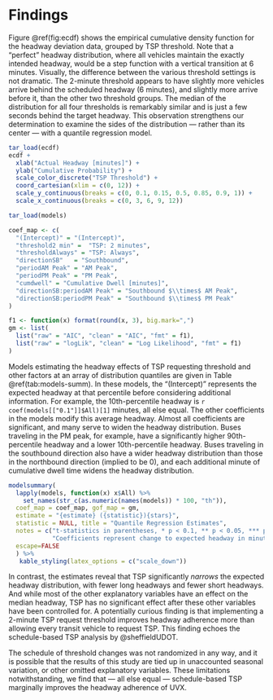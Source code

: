 # Findings

Figure \@ref(fig:ecdf) shows the empirical cumulative density function for the 
headway deviation data, grouped by TSP threshold. Note that a "perfect"
headway distribution, where all vehicles maintain the exactly intended headway,
would be a step function with a vertical transition at 6 minutes. 
Visually, the difference  between the various threshold settings is not dramatic. 
The 2-minute threshold appears to have slightly more vehicles arrive behind the
scheduled headway (6 minutes), and slightly more arrive before it, than the
other two threshold groups. The median of the distribution for all
four thresholds is remarkably similar and is just a few seconds behind the target
headway. This observation strengthens our determination to examine the sides of
the distribution --- rather than its center --- with a quantile regression model.

```r
tar_load(ecdf)
ecdf + 
  xlab("Actual Headway [minutes]") +
  ylab("Cumulative Probability") +
  scale_color_discrete("TSP Threshold") + 
  coord_cartesian(xlim = c(0, 12)) +
  scale_y_continuous(breaks = c(0, 0.1, 0.15, 0.5, 0.85, 0.9, 1)) +
  scale_x_continuous(breaks = c(0, 3, 6, 9, 12))
```


```r
tar_load(models)

coef_map <- c(
  "(Intercept)" = "(Intercept)", 
  "threshold2 min" =  "TSP: 2 minutes",
  "thresholdAlways" = "TSP: Always",
  "directionSB"   = "Southbound", 
  "periodAM Peak" = "AM Peak", 
  "periodPM Peak" = "PM Peak", 
  "cumdwell" = "Cumulative Dwell [minutes]", 
  "directionSB:periodAM Peak" = "Southbound $\\times$ AM Peak",  
  "directionSB:periodPM Peak" = "Southbound $\\times$ PM Peak"
)

f1 <- function(x) format(round(x, 3), big.mark=",")
gm <- list(
  list("raw" = "AIC", "clean" = "AIC", "fmt" = f1),
  list("raw" = "logLik", "clean" = "Log Likelihood", "fmt" = f1)
)
```

Models estimating the headway effects of TSP requesting threshold and other factors 
at an array of distribution quantiles are given in Table \@ref(tab:models-summ).
In these models, the "(Intercept)" represents the expected headway at that percentile
before considering additional information. For example, the 10th-percentile headway
is `r coef(models[["0.1"]]$All)[1]` minutes, all else equal. The other
coefficients in the models modify this average headway. Almost all coefficients are 
significant, and many serve to widen the headway distribution.
Buses traveling in the PM peak, for example, have a significantly higher 
90th-percentile headway and a lower 10th-percentile headway. Buses traveling in the
southbound direction also have a wider headway distribution than those in the 
northbound direction (implied to be $0$), and each additional minute of cumulative dwell
time widens the headway distribution.

```r
modelsummary(
  lapply(models, function(x) x$All) %>% 
    set_names(str_c(as.numeric(names(models)) * 100, "th")),
  coef_map = coef_map, gof_map = gm,
  estimate = "{estimate} ({statistic}){stars}",
  statistic = NULL, title = "Quantile Regression Estimates", 
  notes = c("t-statistics in parentheses, * p < 0.1, ** p < 0.05, *** p < 0.01",
            "Coefficients represent change to expected headway in minutes."),
  escape=FALSE
  ) %>%
   kable_styling(latex_options = c("scale_down")) 
```

In contrast, the estimates reveal that TSP significantly 
*narrows* the expected headway distribution, with fewer long headways and fewer
short headways. And while most of the other explanatory variables have 
an effect on the median headway, TSP has no significant effect after these other 
variables have been controlled for. 
A potentially curious finding is that implementing a 2-minute TSP request
threshold improves headway adherence more than allowing every transit vehicle to
request TSP. This finding echoes the schedule-based TSP analysis by @sheffieldUDOT.

The schedule of threshold changes was not randomized in any way,
and it is possible that the results of this study are tied up in unaccounted
seasonal variation, or other omitted explanatory variables. These limitations
notwithstanding, we find that --- all else equal --- schedule-based TSP
marginally improves the headway adherence of UVX.
